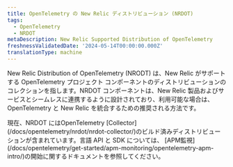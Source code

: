 ```yaml
---
title: OpenTelemetry の New Relic ディストリビューション (NRDOT)
tags:
  - OpenTelemetry
  - NRDOT
metaDescription: New Relic Supported Distribution of OpenTelemetry
freshnessValidatedDate: '2024-05-14T00:00:00.000Z'
translationType: machine
---
```


New Relic Distribution of OpenTelemetry (NRODT) は、New Relic がサポートする OpenTelemetry プロジェクト コンポーネントのディストリビューションのコレクションを指します。NRDOT コンポーネントは、New Relic 製品およびサービスとシームレスに連携するように設計されており、利用可能な場合は、OpenTelemetry と New Relic を統合するための推奨される方法です。

<Callout variant="tip">
  現在、NRDOT にはOpenTelemetry [Collector](/docs/opentelemetry/nrdot/nrdot-collector/)のビルド済みディストリビューションが含まれています。言語 API と SDK については、 [APM監視](/docs/opentelemetry/get-started/apm-monitoring/opentelemetry-apm-intro/)の開始に関するドキュメントを参照してください。
</Callout>